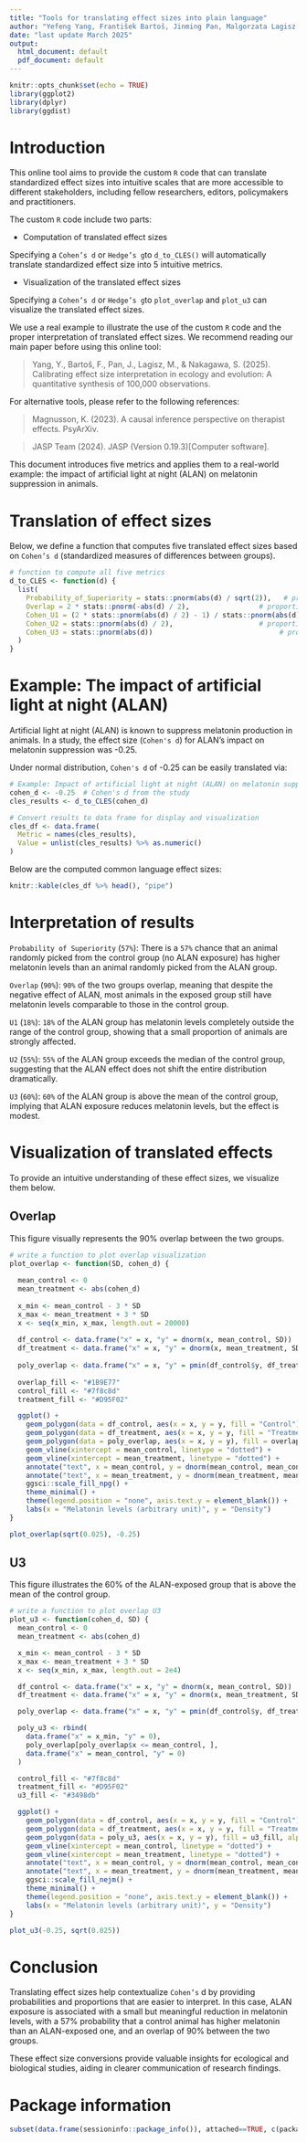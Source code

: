 ---
title: "Tools for translating effect sizes into plain language"
author: "Yefeng Yang, František Bartoš, Jinming Pan, Malgorzata Lagisz, & Shinichi Nakagawa"
date: "last update March 2025"
output:
  html_document: default
  pdf_document: default
---

```{r setup, include=FALSE}
knitr::opts_chunk$set(echo = TRUE)
library(ggplot2)
library(dplyr)
library(ggdist)
```


# Introduction

This online tool aims to provide the custom `R` code that can translate standardized effect sizes into intuitive scales that are more accessible to different stakeholders, including fellow researchers, editors, policymakers and practitioners. 

The custom `R` code include two parts:

- Computation of translated effect sizes

Specifying a `Cohen’s d` or `Hedge’s g`to `d_to_CLES()` will automatically translate standardized effect size into 5 intuitive metrics.

- Visualization of the translated effect sizes

Specifying a `Cohen’s d` or `Hedge’s g`to `plot_overlap` and `plot_u3` can visualize the translated effect sizes. 

We use a real example to illustrate the use of the custom `R` code and the proper interpretation of translated effect sizes. We recommend reading our main paper before using this online tool:

> Yang, Y.,  Bartoš, F., Pan, J., Lagisz, M., & Nakagawa, S. (2025). Calibrating effect size interpretation in ecology and evolution: A quantitative synthesis of 100,000 observations.

For alternative tools, please refer to the following references:

> Magnusson, K. (2023). A causal inference perspective on therapist effects. PsyArXiv.

> JASP Team (2024). JASP (Version 0.19.3)[Computer software].

This document introduces five metrics and applies them to a real-world example: the impact of artificial light at night (ALAN) on melatonin suppression in animals.

# Translation of effect sizes

Below, we define a function that computes five translated effect sizes based on `Cohen’s d` (standardized measures of differences between groups).

```{r}
# function to compute all five metrics
d_to_CLES <- function(d) {
  list(
    Probability_of_Superiority = stats::pnorm(abs(d) / sqrt(2)),   # probability that a randomly selected case from group 1 exceeds one from group 2
    Overlap = 2 * stats::pnorm(-abs(d) / 2),                 # proportion of overlap between the two distributions
    Cohen_U1 = (2 * stats::pnorm(abs(d) / 2) - 1) / stats::pnorm(abs(d) / 2),  # proportion of cases in group 1 that do not overlap with group 2
    Cohen_U2 = stats::pnorm(abs(d) / 2),                     # proportion of cases in the lower distribution that exceed the median of the upper distribution
    Cohen_U3 = stats::pnorm(abs(d))                               # proportion of group 1 above the mean of group 2
  )
}
```


# Example: The impact of artificial light at night (ALAN)

Artificial light at night (ALAN) is known to suppress melatonin production in animals. In a study, the effect size (`Cohen's d`) for ALAN’s impact on melatonin suppression was -0.25. 

Under normal distribution, `Cohen's d` of -0.25 can be easily translated via:

```{r}
# Example: Impact of artificial light at night (ALAN) on melatonin suppression
cohen_d <- -0.25  # Cohen's d from the study
cles_results <- d_to_CLES(cohen_d)

# Convert results to data frame for display and visualization
cles_df <- data.frame(
  Metric = names(cles_results),
  Value = unlist(cles_results) %>% as.numeric()
)
```

Below are the computed common language effect sizes:

```{r}
knitr::kable(cles_df %>% head(), "pipe")
```

# Interpretation of results

`Probability of Superiority` (`57%`): There is a `57%` chance that an animal randomly picked from the control group (no ALAN exposure) has higher melatonin levels than an animal randomly picked from the ALAN group.

`Overlap` (`90%`): `90%` of the two groups overlap, meaning that despite the negative effect of ALAN, most animals in the exposed group still have melatonin levels comparable to those in the control group.

`U1` (`18%`): `18%` of the ALAN group has melatonin levels completely outside the range of the control group, showing that a small proportion of animals are strongly affected.

`U2` (`55%`): `55%` of the ALAN group exceeds the median of the control group, suggesting that the ALAN effect does not shift the entire distribution dramatically.

`U3` (`60%`): `60%` of the ALAN group is above the mean of the control group, implying that ALAN exposure reduces melatonin levels, but the effect is modest.

# Visualization of translated effects

To provide an intuitive understanding of these effect sizes, we visualize them below.

## Overlap

This figure visually represents the 90% overlap between the two groups.

```{r, warning=FALSE}
# write a function to plot overlap visualization
plot_overlap <- function(SD, cohen_d) {
  
  mean_control <- 0
  mean_treatment <- abs(cohen_d)
  
  x_min <- mean_control - 3 * SD
  x_max <- mean_treatment + 3 * SD
  x <- seq(x_min, x_max, length.out = 20000)
  
  df_control <- data.frame("x" = x, "y" = dnorm(x, mean_control, SD))
  df_treatment <- data.frame("x" = x, "y" = dnorm(x, mean_treatment, SD))
  
  poly_overlap <- data.frame("x" = x, "y" = pmin(df_control$y, df_treatment$y))
  
  overlap_fill <- "#1B9E77"  
  control_fill <- "#7f8c8d"  
  treatment_fill <- "#D95F02" 

  ggplot() +
    geom_polygon(data = df_control, aes(x = x, y = y, fill = "Control"), linewidth = 1) +
    geom_polygon(data = df_treatment, aes(x = x, y = y, fill = "Treatment"), linewidth = 1) +
    geom_polygon(data = poly_overlap, aes(x = x, y = y), fill = overlap_fill, alpha = 0.7) +
    geom_vline(xintercept = mean_control, linetype = "dotted") +
    geom_vline(xintercept = mean_treatment, linetype = "dotted") +
    annotate("text", x = mean_control, y = dnorm(mean_control, mean_control, SD) * 1.1, label = "Control") +
    annotate("text", x = mean_treatment, y = dnorm(mean_treatment, mean_treatment, SD) * 1.1, label = "ALAN-exposed") +
    ggsci::scale_fill_npg() + 
    theme_minimal() +
    theme(legend.position = "none", axis.text.y = element_blank()) +
    labs(x = "Melatonin levels (arbitrary unit)", y = "Density")
}

plot_overlap(sqrt(0.025), -0.25)
```

## U3

This figure  illustrates the 60% of the ALAN-exposed group that is above the mean of the control group.

```{r}
# write a function to plot overlap U3
plot_u3 <- function(cohen_d, SD) {
  mean_control <- 0
  mean_treatment <- abs(cohen_d)

  x_min <- mean_control - 3 * SD
  x_max <- mean_treatment + 3 * SD
  x <- seq(x_min, x_max, length.out = 2e4)

  df_control <- data.frame("x" = x, "y" = dnorm(x, mean_control, SD))
  df_treatment <- data.frame("x" = x, "y" = dnorm(x, mean_treatment, SD))

  poly_overlap <- data.frame("x" = x, "y" = pmin(df_control$y, df_treatment$y))

  poly_u3 <- rbind(
    data.frame("x" = x_min, "y" = 0),
    poly_overlap[poly_overlap$x <= mean_control, ],
    data.frame("x" = mean_control, "y" = 0)
  )

  control_fill <- "#7f8c8d"   
  treatment_fill <- "#D95F02" 
  u3_fill <- "#3498db"        

  ggplot() +
    geom_polygon(data = df_control, aes(x = x, y = y, fill = "Control"), linewidth = 1) +
    geom_polygon(data = df_treatment, aes(x = x, y = y, fill = "Treatment"), linewidth = 1) +
    geom_polygon(data = poly_u3, aes(x = x, y = y), fill = u3_fill, alpha = 0.7) +
    geom_vline(xintercept = mean_control, linetype = "dotted") +
    geom_vline(xintercept = mean_treatment, linetype = "dotted") +
    annotate("text", x = mean_control, y = dnorm(mean_control, mean_control, SD) * 1.1, label = "Control") +
    annotate("text", x = mean_treatment, y = dnorm(mean_treatment, mean_treatment, SD) * 1.1, label = "ALAN-exposed") +
    ggsci::scale_fill_nejm() +
    theme_minimal() +
    theme(legend.position = "none", axis.text.y = element_blank()) +
    labs(x = "Melatonin levels (arbitrary unit)", y = "Density")
}

plot_u3(-0.25, sqrt(0.025))
```


# Conclusion

Translating effect sizes help contextualize `Cohen’s` d by providing probabilities and proportions that are easier to interpret. In this case, ALAN exposure is associated with a small but meaningful reduction in melatonin levels, with a 57% probability that a control animal has higher melatonin than an ALAN-exposed one, and an overlap of 90% between the two groups.

These effect size conversions provide valuable insights for ecological and biological studies, aiding in clearer communication of research findings.

# Package information

```{r}
subset(data.frame(sessioninfo::package_info()), attached==TRUE, c(package, loadedversion))
```

